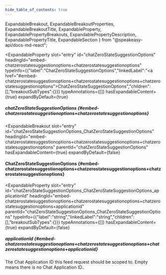 ```yaml
---
hide_table_of_contents: true
---
```

  ExpandableBreakout,
  ExpandableBreakoutProperties,
  ExpandableBreakoutTitle,
  ExpandableProperty,
  ExpandablePropertyBreakouts,
  ExpandablePropertyDescription,
  ExpandablePropertyTitle,
  ExpandableSection
} from "@speakeasy-api/docs-md-react";

<ExpandableSection>

<ExpandableProperty
  slot="entry"
  id="chatZeroStateSuggestionOptions"
  headingId="embed-chatzerostatesuggestionoptions+chatzerostatesuggestionoptions"
  typeInfo={{"label":"ChatZeroStateSuggestionOptions","linkedLabel":"<a href=\"#embed-chatzerostatesuggestionoptions+chatzerostatesuggestionoptions+chatzerostatesuggestionoptions\">ChatZeroStateSuggestionOptions</a>","children":[],"breakoutSubTypes":{}}}
  typeAnnotations={[]}
  hasExpandableContent={true}
  expandByDefault={true}
>

<ExpandablePropertyTitle slot="title">

##### chatZeroStateSuggestionOptions \{#embed-chatzerostatesuggestionoptions+chatzerostatesuggestionoptions\}

</ExpandablePropertyTitle>

<ExpandablePropertyBreakouts slot="breakouts">

<ExpandableBreakout
  slot="entry"
  id="chatZeroStateSuggestionOptions_ChatZeroStateSuggestionOptions"
  headingId="embed-chatzerostatesuggestionoptions+chatzerostatesuggestionoptions+chatzerostatesuggestionoptions"
  parentId="chatZeroStateSuggestionOptions"
  hasExpandableContent={true}
  expandByDefault={false}
>

<ExpandableBreakoutTitle slot="title">

#### ChatZeroStateSuggestionOptions \{#embed-chatzerostatesuggestionoptions+chatzerostatesuggestionoptions+chatzerostatesuggestionoptions\}

</ExpandableBreakoutTitle>

<ExpandableBreakoutProperties slot="properties">

<ExpandableProperty
  slot="entry"
  id="chatZeroStateSuggestionOptions_ChatZeroStateSuggestionOptions_applicationId"
  headingId="embed-chatzerostatesuggestionoptions+chatzerostatesuggestionoptions+chatzerostatesuggestionoptions+applicationid"
  parentId="chatZeroStateSuggestionOptions_ChatZeroStateSuggestionOptions"
  typeInfo={{"label":"string","linkedLabel":"string","children":[],"breakoutSubTypes":{}}}
  typeAnnotations={[]}
  hasExpandableContent={true}
  expandByDefault={false}
>

<ExpandablePropertyTitle slot="title">

##### applicationId \{#embed-chatzerostatesuggestionoptions+chatzerostatesuggestionoptions+chatzerostatesuggestionoptions+applicationid\}

</ExpandablePropertyTitle>

<ExpandablePropertyDescription slot="description">

The Chat Application ID this feed request should be scoped to. Empty means there is no Chat Application ID..

</ExpandablePropertyDescription>

</ExpandableProperty>

</ExpandableBreakoutProperties>

</ExpandableBreakout>

</ExpandablePropertyBreakouts>

</ExpandableProperty>

</ExpandableSection>